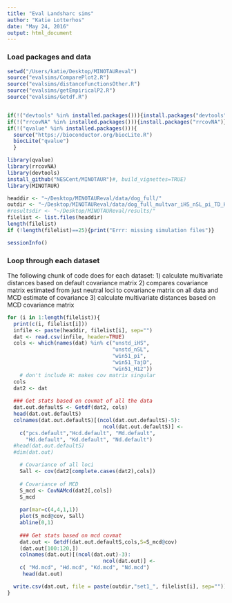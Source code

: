 ```yaml
---
title: "Eval Landsharc sims"
author: "Katie Lotterhos"
date: "May 24, 2016"
output: html_document
---
```

### Load packages and data
```r
setwd("/Users/katie/Desktop/MINOTAUReval")
source("evalsims/ComparePlot2.R")
source("evalsims/distanceFunctionsOther.R")
source("evalsims/getEmpiricalP2.R")
source("evalsims/Getdf.R")


if(!("devtools" %in% installed.packages())){install.packages("devtools", dependencies=TRUE)}
if(!("rrcovNA" %in% installed.packages())){install.packages("rrcovNA")}
if(!("qvalue" %in% installed.packages())){
  source("https://bioconductor.org/biocLite.R")
  biocLite("qvalue")
  }

library(qvalue)
library(rrcovNA)
library(devtools)
install_github("NESCent/MINOTAUR")#, build_vignettes=TRUE)
library(MINOTAUR)

headdir <- "~/Desktop/MINOTAUReval/data/dog_full/"
outdir <- "~/Desktop/MINOTAUReval/data/dog_full_multvar_iHS_nSL_pi_TD_H12/"
#resultsdir <- "~/Desktop/MINOTAUReval/results/"
filelist <- list.files(headdir)
length(filelist)
if (!length(filelist)==25){print("Errr: missing simulation files")}

sessionInfo()
```

### Loop through each dataset
The following chunk of code does for each dataset:
1) calculate multivariate distances based on default covariance matrix
2) compares covariance matrix estimated from just neutral loci to covariance matrix on all data and MCD estimate of covariance
3) calculate multivariate distances based on MCD covariance matrix


```r
for (i in 1:length(filelist)){
  print(c(i, filelist[i]))
  infile <- paste(headdir, filelist[i], sep="")
  dat <- read.csv(infile, header=TRUE)
  cols <- which(names(dat) %in% c("unstd_iHS", 
                                  "unstd_nSL",
                                  "win51_pi",
                                  "win51_TajD",
                                  "win51_H12"))
    # don't include H: makes cov matrix singular
  cols
  dat2 <- dat
  
  ### Get stats based on covmat of all the data
  dat.out.defaultS <- Getdf(dat2, cols)
  head(dat.out.defaultS)
  colnames(dat.out.defaultS)[(ncol(dat.out.defaultS)-5):
                               ncol(dat.out.defaultS)] <-
    c("pcs.default","Hcd.default", "Md.default", 
      "Hd.default", "Kd.default", "Nd.default")
  #head(dat.out.defaultS)
  #dim(dat.out)

    # Covariance of all loci
    Sall <- cov(dat2[complete.cases(dat2),cols])
    
    # Covariance of MCD
    S_mcd <- CovNAMcd(dat2[,cols])
    S_mcd
    
    par(mar=c(4,4,1,1))
    plot(S_mcd@cov, Sall)
    abline(0,1)
    
    ### Get stats based on mcd covmat
    dat.out <- Getdf(dat.out.defaultS,cols,S=S_mcd@cov)
    (dat.out[100:120,])
    colnames(dat.out)[(ncol(dat.out)-3):
                               ncol(dat.out)] <-
    c( "Md.mcd", "Hd.mcd", "Kd.mcd", "Nd.mcd") 
     head(dat.out)

  write.csv(dat.out, file = paste(outdir,"set1_", filelist[i], sep=""))
}


```
